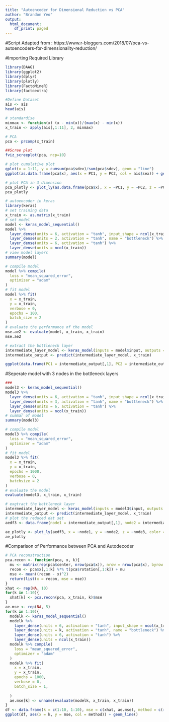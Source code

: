 ```yaml
---
title: "Autoencoder for Dimensional Reduction vs PCA"
author: "Brandon Yeo"
output:
  html_document:
    df_print: paged
---
```

#Script Adapted from : https://www.r-bloggers.com/2018/07/pca-vs-autoencoders-for-dimensionality-reduction/

#Importing Required Library
```r
library(DAAG)
library(ggplot2)
library(dplyr)
library(plotly)
library(FactoMineR)
library(factoextra)
```

```r
#Define Dataset 
ais <- ais 
head(ais)

# standardise
minmax <- function(x) (x - min(x))/(max(x) - min(x))
x_train <- apply(ais[,1:11], 2, minmax)

# PCA
pca <- prcomp(x_train)

##Scree plot
fviz_screeplot(pca, ncp=10)

# plot cumulative plot
qplot(x = 1:11, y = cumsum(pca$sdev)/sum(pca$sdev), geom = "line")
ggplot(as.data.frame(pca$x), aes(x = PC1, y = PC2, col = ais$sex)) + geom_point()

# plot PCA in 3 dimension
pca_plotly <- plot_ly(as.data.frame(pca$x), x = ~PC1, y = ~PC2, z = ~PC3, color = ~ais$sex) %>% add_markers()
pca_plotly
```

```r
# autoencoder in keras
library(keras)
# set training data
x_train <- as.matrix(x_train)
# set model
model <- keras_model_sequential()
model %>%
  layer_dense(units = 6, activation = "tanh", input_shape = ncol(x_train)) %>%
  layer_dense(units = 2, activation = "tanh", name = "bottleneck") %>%
  layer_dense(units = 6, activation = "tanh") %>%
  layer_dense(units = ncol(x_train))
# view model layers
summary(model)

```

```r
# compile model
model %>% compile(
  loss = "mean_squared_error", 
  optimizer = "adam"
)
# fit model
model %>% fit(
  x = x_train, 
  y = x_train, 
  verbose = 0,
  epochs = 100,
  batch_size = 2
)
# evaluate the performance of the model
mse.ae2 <- evaluate(model, x_train, x_train)
mse.ae2

```

```r
# extract the bottleneck layer
intermediate_layer_model <- keras_model(inputs = model$input, outputs = get_layer(model, "bottleneck")$output)
intermediate_output <- predict(intermediate_layer_model, x_train)

ggplot(data.frame(PC1 = intermediate_output[,1], PC2 = intermediate_output[,2]), aes(x = PC1, y = PC2, col = ais$sex)) + geom_point()

```

#Seperate model with 3 nodes in the bottleneck layers 

```r
###
model3 <- keras_model_sequential()
model3 %>%
  layer_dense(units = 6, activation = "tanh", input_shape = ncol(x_train)) %>%
  layer_dense(units = 3, activation = "tanh", name = "bottleneck") %>%
  layer_dense(units = 6, activation = "tanh") %>%
  layer_dense(units = ncol(x_train))
# summar of model
summary(model3)

# compile model
model3 %>% compile(
  loss = "mean_squared_error", 
  optimizer = "adam"
)
# fit model
model3 %>% fit(
  x = x_train, 
  y = x_train, 
  epochs = 1000,
  verbose = 0,
  batchsize = 2
)
# evaluate the model
evaluate(model3, x_train, x_train)

# exgtract the bottleneck layer
intermediate_layer_model <- keras_model(inputs = model3$input, outputs = get_layer(model3, "bottleneck")$output)
intermediate_output <- predict(intermediate_layer_model, x_train)
# plot the reduced dat set
aedf3 <- data.frame(node1 = intermediate_output[,1], node2 = intermediate_output[,2], node3 = intermediate_output[,3])

ae_plotly <- plot_ly(aedf3, x = ~node1, y = ~node2, z = ~node3, color = ~ais$sex) %>% add_markers()
ae_plotly 
```

#Comparison of Performance between PCA and Autodecoder

```r
# PCA reconstruction
pca.recon <- function(pca, x, k){
  mu <- matrix(rep(pca$center, nrow(pca$x)), nrow = nrow(pca$x), byrow = T)
  recon <- pca$x[,1:k] %*% t(pca$rotation[,1:k]) + mu
  mse <- mean((recon - x)^2)
  return(list(x = recon, mse = mse))
}
xhat <- rep(NA, 10)
for(k in 1:10){
  xhat[k] <- pca.recon(pca, x_train, k)$mse
}
ae.mse <- rep(NA, 5)
for(k in 1:10){
  modelk <- keras_model_sequential()
  modelk %>%
    layer_dense(units = 6, activation = "tanh", input_shape = ncol(x_train)) %>%
    layer_dense(units = k, activation = "tanh", name = "bottleneck") %>%
    layer_dense(units = 6, activation = "tanh") %>%
    layer_dense(units = ncol(x_train))
  modelk %>% compile(
    loss = "mean_squared_error", 
    optimizer = "adam"
  )
  modelk %>% fit(
    x = x_train, 
    y = x_train, 
    epochs = 1000,
    verbose = 0,
    batch_size = 1,
    
  )
  ae.mse[k] <- unname(evaluate(modelk, x_train, x_train))
}
df <- data.frame(k = c(1:10, 1:10), mse = c(xhat, ae.mse), method = c(rep("pca", 10), rep("autoencoder", 5)))
ggplot(df, aes(x = k, y = mse, col = method)) + geom_line()

```

